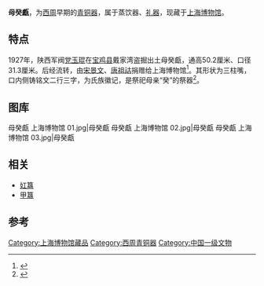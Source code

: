 '''母癸甗'''，为[[西周|西周]]早期的[[青铜器|青铜器]]，属于蒸饮器、[[禮器|礼器]]，现藏于[[上海博物馆|上海博物馆]]。

== 特点 ==
1927年，陕西军阀[[党玉琨|党玉琨]]在[[宝鸡县|宝鸡县]]戴家湾盗掘出土母癸甗，通高50.2厘米、口径31.3厘米。后经流转，由[[宋景文|宋景文]]、[[唐祖詁|唐祖詁]]捐赠给上海博物馆<ref>{{Cite book|title=陝西金文集成 宝鸡卷： 凤翔·陈仓·金台 7|last=张天恩主编|first=|publisher=西安：[[三秦出版社|三秦出版社]]|year=2016.06|isbn=978-7-5518-1373-0|location=|pages=234}}</ref>。其形状为三柱嘴，口内侧铸铭文二行三字，为氏族徽记，是祭祀母亲“癸”的祭器<ref>{{Cite book|title=夏商周青铜器研究 西周篇 上|last=陈佩芬著|first=|publisher=上海：上海古籍出版社|year=2004.12|isbn=7-5325-3674-2|location=|pages=60-61}}</ref>。

== 图库 ==
<gallery mode="packed-overlay" heights="240">
母癸甗 上海博物馆 01.jpg|母癸甗
母癸甗 上海博物馆 02.jpg|母癸甗
母癸甗 上海博物馆 03.jpg|母癸甗
</gallery>

==相关 ==
*[[妅簋|妅簋]]
*[[甲簋|甲簋]]

==参考==
{{reflist}}

[[Category:上海博物馆藏品|Category:上海博物馆藏品]]
[[Category:西周青铜器|Category:西周青铜器]]
[[Category:中国一级文物|Category:中国一级文物]]